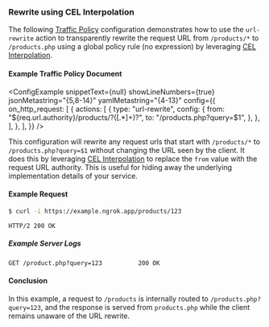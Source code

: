 
### Rewrite using CEL Interpolation

The following [Traffic Policy](/docs/traffic-policy/)
configuration demonstrates how to use the `url-rewrite` action to transparently
rewrite the request URL from `/products/*` to `/products.php` using a global
policy rule (no expression) by leveraging [CEL Interpolation](/docs/traffic-policy/concepts/cel-interpolation).

#### Example Traffic Policy Document

<ConfigExample
	snippetText={null}
	showLineNumbers={true}
	jsonMetastring="{5,8-14}"
	yamlMetastring="{4-13}"
	config={{
		on_http_request: [
			{
				actions: [
					{
						type: "url-rewrite",
						config: {
							from: "${req.url.authority}/products/?([.*]+)?",
							to: "/products.php?query=$1",
						},
					},
				],
			},
		],
	}}
/>

This configuration will rewrite any request urls that start with `/products/*`
to `/products.php?query=$1` without changing the URL seen by the client. It does
this by leveraging [CEL Interpolation](/docs/traffic-policy/concepts/cel-interpolation) to replace the
`from` value with the request URL authority. This is useful for hiding away the
underlying implementation details of your service.

#### Example Request

```bash
$ curl -i https://example.ngrok.app/products/123
```

```http
HTTP/2 200 OK
```

##### Example Server Logs

```http
GET /product.php?query=123          200 OK
```

#### Conclusion

In this example, a request to `/products` is internally routed to
`/products.php?query=123`, and the response is served from `products.php` while
the client remains unaware of the URL rewrite.
